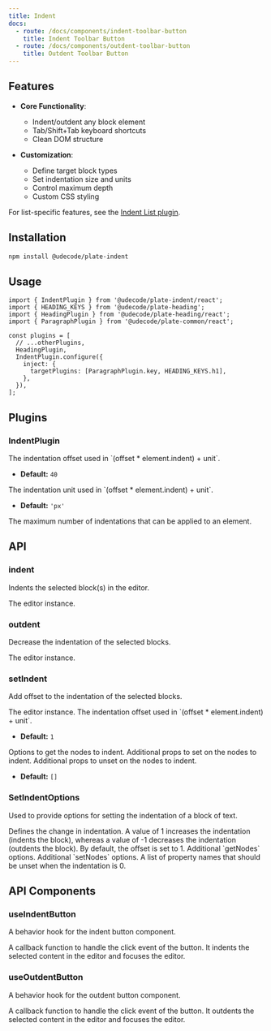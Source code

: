 ```yaml
---
title: Indent
docs:
  - route: /docs/components/indent-toolbar-button
    title: Indent Toolbar Button
  - route: /docs/components/outdent-toolbar-button
    title: Outdent Toolbar Button
---
```


<ComponentPreview name="indent-demo" />

<PackageInfo>

## Features

- **Core Functionality**:
  - Indent/outdent any block element
  - Tab/Shift+Tab keyboard shortcuts
  - Clean DOM structure

- **Customization**:
  - Define target block types
  - Set indentation size and units
  - Control maximum depth
  - Custom CSS styling

For list-specific features, see the [Indent List plugin](/docs/indent-list).

</PackageInfo>

## Installation

```bash
npm install @udecode/plate-indent
```

## Usage

```tsx
import { IndentPlugin } from '@udecode/plate-indent/react';
import { HEADING_KEYS } from '@udecode/plate-heading';
import { HeadingPlugin } from '@udecode/plate-heading/react';
import { ParagraphPlugin } from '@udecode/plate-common/react';

const plugins = [
  // ...otherPlugins,
  HeadingPlugin,
  IndentPlugin.configure({
    inject: {
      targetPlugins: [ParagraphPlugin.key, HEADING_KEYS.h1],
    },
  }),
];
```

## Plugins

### IndentPlugin

<APIOptions>
<APIItem name="offset" type="number" optional>
The indentation offset used in `(offset * element.indent) + unit`.

- **Default:** `40`

</APIItem>
<APIItem name="unit" type="string" optional>
The indentation unit used in `(offset * element.indent) + unit`.

- **Default:** `'px'`

</APIItem>
<APIItem name="indentMax" type="number" optional>
The maximum number of indentations that can be applied to an element.
</APIItem>
</APIOptions>

## API

### indent

Indents the selected block(s) in the editor.

<APIParameters>
  <APIItem name="editor" type="PlateEditor">
    The editor instance.
  </APIItem>
  <APIItem name="options" type="SetIndentOptions" optional></APIItem>
</APIParameters>

### outdent

Decrease the indentation of the selected blocks.

<APIParameters>
  <APIItem name="editor" type="PlateEditor">
    The editor instance.
  </APIItem>
  <APIItem name="options" type="SetIndentOptions" optional></APIItem>
</APIParameters>

### setIndent

Add offset to the indentation of the selected blocks.

<APIParameters>
<APIItem name="editor" type="PlateEditor">
The editor instance.
</APIItem>
<APIItem name="options" type="SetIndentOptions" optional>
<APISubList>
<APISubListItem parent="options" name="offset" type="number" optional>
The indentation offset used in `(offset * element.indent) + unit`.

- **Default:** `1`

</APISubListItem>
<APISubListItem
  parent="options"
  name="getNodesOptions"
  type="EditorNodesOptions"
  optional
>
Options to get the nodes to indent.
</APISubListItem>
<APISubListItem
  parent="options"
  name="setNodesProps"
  types="object"
  optional
>
Additional props to set on the nodes to indent.
</APISubListItem>
<APISubListItem
  parent="options"
  name="unsetNodesProps"
  types="string[]"
  optional
>
Additional props to unset on the nodes to indent.

- **Default:** `[]`

</APISubListItem>
</APISubList>

</APIItem>
</APIParameters>

### SetIndentOptions

Used to provide options for setting the indentation of a block of text.

<APIState>
  <APIItem name="offset" type="number">
    Defines the change in indentation. A value of 1 increases the indentation
    (indents the block), whereas a value of -1 decreases the indentation
    (outdents the block). By default, the offset is set to 1.
  </APIItem>
  <APIItem
    name="getNodesOptions"
    type="EditorNodesOptions&lt;V&gt;"
  >
    Additional `getNodes` options.
  </APIItem>
  <APIItem name="setNodesProps" type="function">
    Additional `setNodes` options.
  </APIItem>
  <APIItem name="unsetNodesProps" type="string[]">
    A list of property names that should be unset when the indentation is 0.
  </APIItem>
</APIState>

## API Components

### useIndentButton

A behavior hook for the indent button component.

<APIReturns>
  <APIItem name="props" type="object">
    <APISubList>
      <APISubListItem parent="props" name="onClick" type="function">
        A callback function to handle the click event of the button. It indents
        the selected content in the editor and focuses the editor.
      </APISubListItem>
    </APISubList>
  </APIItem>
</APIReturns>

### useOutdentButton

A behavior hook for the outdent button component.

<APIReturns>
  <APIItem name="props" type="object">
    <APISubList>
      <APISubListItem parent="props" name="onClick" type="function">
        A callback function to handle the click event of the button. It outdents
        the selected content in the editor and focuses the editor.
      </APISubListItem>
    </APISubList>
  </APIItem>
</APIReturns>
